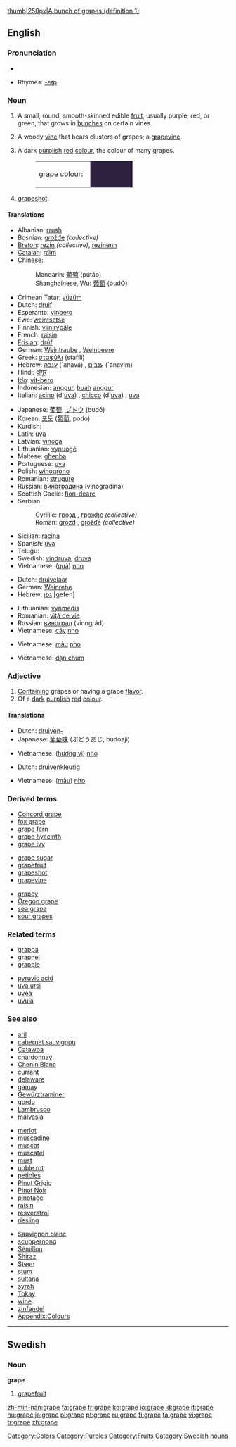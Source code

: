 {{wikipedia}}[[image:Grapes05.jpg|thumb|250px|A bunch of grapes (definition 1)]]

==English==

===Pronunciation===
*{{audio|en-us-grape.ogg|Audio (US)}}

*Rhymes: [[Rhymes:English:-eɪp|-eɪp]]

===Noun===
{{en-noun|s|-}}

# {{countable}} A small, round, smooth-skinned edible [[fruit]], usually purple, red, or green, that grows in [[bunch]]es on certain vines.
# {{countable}} A woody [[vine]] that bears clusters of grapes; a [[grapevine]].
# {{cattag|countable|uncountable}} A dark [[purple|purplish]] [[red]] [[colour]], the colour of many grapes.
#:<table><tr><td>grape colour: &nbsp;</td><td bgcolor="#2F2140" width="80">&nbsp; </td></tr></table>
# {{uncountable}} [[Grapeshot|grapeshot]].

====Translations====
{{trans-top|fruit}}
*Albanian: [[rrush]] {{m}}
*Bosnian: [[grožđe]] {{npl}} ''(collective)''
*[[Breton]]: [[rezin]] ''(collective)'', [[rezinenn]] {{f}}
*[[Catalan]]: [[raïm]] {{m}}
*Chinese:
*:Mandarin: [[葡萄]] (pútáo)
*:Shanghainese, Wu: [[葡萄]] (budO)
*Crimean Tatar: [[yüzüm]]
*Dutch: [[druif]] {{f}}
*Esperanto: [[vinbero]]
*Ewe: [[weintsetse]]
*Finnish: [[viinirypäle]]
*French: [[raisin]] {{m}}
*[[Frisian]]: [[drúf]]
*German: [[Weintraube]] {{f}}, [[Weinbeere]] {{f}}
*Greek: [[σταφύλι]] (stafíli) {{n}}
*Hebrew: [[ענבה]] (`anava) {{f}}, [[ענבים]] (`anavim) {{p}}
*Hindi: [[अंगूर]]
*[[Ido]]: [[vit-bero]]
*Indonesian: [[anggur]], [[buah]] [[anggur]]
*Italian: [[acino]] (d'[[uva]]) {{m}}, [[chicco]] (d'[[uva]]) {{m}}; [[uva]] {{f}}
{{trans-mid}}
*Japanese: [[葡萄]], [[ブドウ]] (budō)
*Korean: [[포도]] ([[葡萄]], podo)
*Kurdish: {{KUchar|[[ترێ]]}}
*Latin: [[uva]]
*Latvian: [[vīnoga]] {{f}}
*Lithuanian: [[vynuogė]] {{f}}
*Maltese: [[għenba]] {{f}}
*Portuguese: [[uva]] {{f}}
*Polish: [[winogrono]] {{n}}
*Romanian: [[strugure]] {{m}}
*Russian: [[виноградина]] (vinográdina) {{f}}
*Scottish Gaelic: [[fìon-dearc]] {{f}}
*Serbian:
*:Cyrillic: [[грозд]] {{m}}, [[грожђе]] {{npl}} ''(collective)''
*:Roman: [[grozd]] {{m}}, [[grožđe]] {{npl}} ''(collective)''
*Sicilian: [[racina]] {{f}}
*Spanish: [[uva]] {{f}}
*Telugu: {{t|te|ద్రాక్ష}} 
*Swedish: [[vindruva]], [[druva]] {{c}}
*Vietnamese: ([[quả]]) [[nho]]
{{trans-bottom}}

{{trans-top|vine}}
*Dutch: [[druivelaar]] {{m}} 
*German: [[Weinrebe]] {{f}}
*Hebrew: [[גפן]] [gefen] {{m}}
{{trans-mid}}
*Lithuanian: [[vynmedis]] {{m}}
*Romanian: [[viţă de vie]] 
*Russian: [[виноград]] (vinográd) {{m}}
*Vietnamese: [[cây]] [[nho]]
{{trans-bottom}}

{{trans-top|colour}}
*Vietnamese: [[màu]] [[nho]]
{{trans-mid}}
{{trans-bottom}}

{{trans-top|grapeshot}}
*Vietnamese: [[đạn chùm]]
{{trans-mid}}
{{trans-bottom}}

===Adjective===
{{en-adj-more}}

# [[contain|Containing]] grapes or having a grape [[flavor]].
# Of a [[dark]] [[purplish]] [[red]] [[colour]].

====Translations====
{{trans-top|flavour}}
*Dutch: [[druiven-]]
*Japanese: [[葡萄]][[味]] (ぶどうあじ, budōaji)
{{trans-mid}}
*Vietnamese: ([[hương vị]]) [[nho]]
{{trans-bottom}}

{{trans-top|colour}}
*Dutch: [[druivenkleurig]]
{{trans-mid}}
*Vietnamese: ([[màu]]) [[nho]] 
{{trans-bottom}}

===Derived terms===
{{top3}}
*[[Concord grape]]
*[[fox grape]]
*[[grape fern]]
*[[grape hyacinth]]
*[[grape ivy]]
{{mid3}}
*[[grape sugar]]
*[[grapefruit]]
*[[grapeshot]]
*[[grapevine]]
{{mid3}}
*[[grapey]]
*[[Oregon grape]]
*[[sea grape]]
*[[sour grapes]]
{{bottom}}

===Related terms===
{{top2}}
*[[grappa]]
*[[grapnel]]
*[[grapple]]
{{mid2}}
*[[pyruvic acid]]
*[[uva ursi]]
*[[uvea]]
*[[uvula]]
{{bottom}}

===See also===
{{top3}}
*[[aril]]
*[[cabernet sauvignon]]
*[[Catawba]]
*[[chardonnay]]
*[[Chenin Blanc]]
*[[currant]]
*[[delaware]]
*[[gamay]]
*[[Gewürztraminer]]
*[[gordo]]
*[[Lambrusco]]
*[[malvasia]]
{{mid3}}
*[[merlot]]
*[[muscadine]]
*[[muscat]]
*[[muscatel]]
*[[must]]
*[[noble rot]]
*[[petioles]]
*[[Pinot Grigio]]
*[[Pinot Noir]]
*[[pinotage]]
*[[raisin]]
*[[resveratrol]]
*[[riesling]]
{{mid3}}
*[[Sauvignon blanc]]
*[[scuppernong]]
*[[Sémillon]]
*[[Shiraz]]
*[[Steen]]
*[[stum]]
*[[sultana]]
*[[syrah]]
*[[Tokay]]
*[[wine]]
*[[zinfandel]]
*[[Wiktionary_Appendix:Colours|Appendix:Colours]]
{{bottom}}

[[Category:Colors]]
[[Category:Purples]]
[[Category:Fruits]]

----

==Swedish==

===Noun===
'''grape''' {{c}}

# [[grapefruit]]

[[Category:Swedish nouns]]

[[zh-min-nan:grape]]
[[fa:grape]]
[[fr:grape]]
[[ko:grape]]
[[io:grape]]
[[id:grape]]
[[it:grape]]
[[hu:grape]]
[[ja:grape]]
[[pl:grape]]
[[pt:grape]]
[[ru:grape]]
[[fi:grape]]
[[ta:grape]]
[[vi:grape]]
[[tr:grape]]
[[zh:grape]]